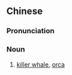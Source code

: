 {{also|逆戟鲸}}
==Chinese==
{{zh-forms|s=逆戟鲸}}

===Pronunciation===
{{zh-pron
|m=nìjǐjīng
|cat=n
}}

===Noun===
{{zh-noun}}

# [[killer whale]], [[orca]]

{{zh-cat|Mammals}}